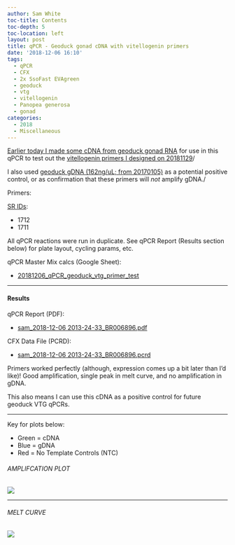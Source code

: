 ```yaml
---
author: Sam White
toc-title: Contents
toc-depth: 5
toc-location: left
layout: post
title: qPCR - Geoduck gonad cDNA with vitellogenin primers
date: '2018-12-06 16:10'
tags:
  - qPCR
  - CFX
  - 2x SsoFast EVAgreen
  - geoduck
  - vtg
  - vitellogenin
  - Panopea generosa
  - gonad
categories:
  - 2018
  - Miscellaneous
---
```

[Earlier today I made some cDNA from geoduck gonad RNA](https://robertslab.github.io/sams-notebook/posts/2018/2018-12-06-Reverse-Transcription-Geoduck-gonad-RNA-pool/) for use in this qPCR to test out the [vitellogenin primers I designed on 20181129](https://robertslab.github.io/sams-notebook/2018/11/29/Primer-Design-Geoduck-Vitellogenin-using-Primer3/)/

I also used [geoduck gDNA (162ng/uL; from 20170105)](https://robertslab.github.io/sams-notebook/posts/2017/2017-01-05-dna-isolation-geoduck-gdna-for-illumina-initiated-sequencing-project/) as a potential positive control, or as confirmation that these primers will _not_ amplify gDNA./

Primers:

[SR IDs](https://docs.google.com/spreadsheets/d/14m2kkFhxcoKWWIGoAD_7VOVsAg9wilME2UcSLqfnqLI/edit?usp=sharing&authkey=CP736rQK):

- 1712
- 1711

All qPCR reactions were run in duplicate. See qPCR Report (Results section below) for plate layout, cycling params, etc.

qPCR Master Mix calcs (Google Sheet):

- [20181206_qPCR_geoduck_vtg_primer_test](https://docs.google.com/spreadsheets/d/1xhNOLrTybRBcK-kXmFfpXkq1kCTxmJVB7OnvSaQ4vfI/edit?usp=sharing)

---

#### Results

qPCR Report (PDF):

- [sam_2018-12-06 2013-24-33_BR006896.pdf](http://owl.fish.washington.edu/Athaliana/qPCR_data/qPCR_reports/sam_2018-12-06%2013-24-33_BR006896.pdf)

CFX Data File (PCRD):

- [sam_2018-12-06 2013-24-33_BR006896.pcrd](http://owl.fish.washington.edu/scaphapoda/qPCR_data/cfx_connect_data/sam_2018-12-06%2013-24-33_BR006896.pcrd)

Primers worked perfectly (although, expression comes up a bit later than I'd like)! Good amplification, single peak in melt curve, and no amplification in gDNA.

This also means I can use this cDNA as a positive control for future geoduck VTG qPCRs.

---

Key for plots below:

- Green = cDNA
- Blue = gDNA
- Red = No Template Controls (NTC)

###### AMPLIFCATION PLOT

![](http://owl.fish.washington.edu/Athaliana/qPCR_data/sam_2018-12-06_13-24-33_amp_plots.png)

---

###### MELT CURVE

![](http://owl.fish.washington.edu/Athaliana/qPCR_data/sam_2018-12-06_13-24-33_melt_plots.png)
